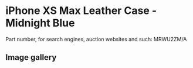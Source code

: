 
# iPhone XS Max Leather Case - Midnight Blue

Part number, for search engines, auction websites and such: MRWU2ZM/A

## Image gallery

<div style={{ width: "768px" }}>
  <GalleryComponent
    images={[
      {
        original: "/everysource/MRWU2.png",
        thumbnail: "/everypreview/MRWU2.png",
      },
      {
        original: "/everysource/MRWU2_AV1_GOLD.png",
        thumbnail: "/everypreview/MRWU2_AV1_GOLD.png",
      },
      {
        original: "/everysource/MRWU2_AV1_SILVER.png",
        thumbnail: "/everypreview/MRWU2_AV1_SILVER.png",
      },
      {
        original: "/everysource/MRWU2_AV1_SPACE_GRAY.png",
        thumbnail: "/everypreview/MRWU2_AV1_SPACE_GRAY.png",
      },
      {
        original: "/everysource/MRWU2_AV2.png",
        thumbnail: "/everypreview/MRWU2_AV2.png",
      }
    ]}
  />
</div>